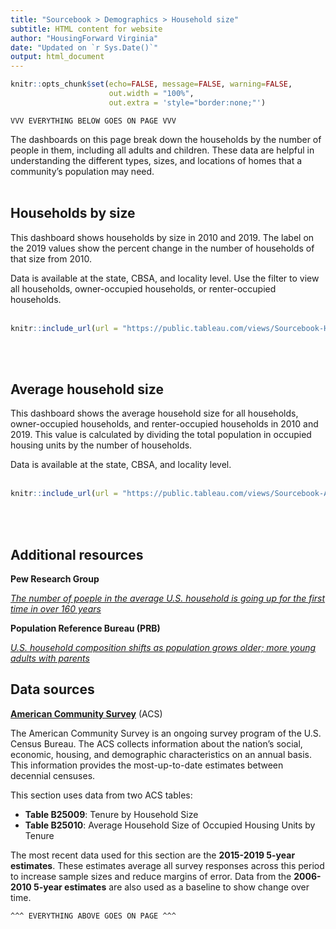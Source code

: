 ```yaml
---
title: "Sourcebook > Demographics > Household size"
subtitle: HTML content for website
author: "HousingForward Virginia"
date: "Updated on `r Sys.Date()`"
output: html_document
---
```


```r
knitr::opts_chunk$set(echo=FALSE, message=FALSE, warning=FALSE,
                      out.width = "100%",
                      out.extra = 'style="border:none;"')
```

```
VVV EVERYTHING BELOW GOES ON PAGE VVV
```
The dashboards on this page break down the households by the number of people in them, including all adults and children. These data are helpful in understanding the different types, sizes, and locations of homes that a community's population may need.
<br>
<br>

## Households by size

This dashboard shows households by size in 2010 and 2019. The label on the 2019 values show the percent change in the number of households of that size from 2010.

Data is available at the state, CBSA, and locality level. Use the filter to view all households, owner-occupied households, or renter-occupied households.
<br>
<br>
```r
knitr::include_url(url = "https://public.tableau.com/views/Sourcebook-Householdsbysize/Statewide?:showVizHome=no&:embed=true", height = "500px")
```
<br>
<br>

## Average household size

This dashboard shows the average household size for all households, owner-occupied households, and renter-occupied households in 2010 and 2019. This value is calculated by dividing the total population in occupied housing units by the number of households.

Data is available at the state, CBSA, and locality level.
<br>
<br>
```r
knitr::include_url(url = "https://public.tableau.com/views/Sourcebook-Averagehouseholdsize/Statewide?:showVizHome=no&:embed=true", height = "500px")
```
<br>
<br>

## Additional resources

**Pew Research Group**

[*The number of poeple in the average U.S. household is going up for the first time in over 160 years*](https://www.pewresearch.org/fact-tank/2019/10/01/the-number-of-people-in-the-average-u-s-household-is-going-up-for-the-first-time-in-over-160-years/)

**Population Reference Bureau (PRB)**

[*U.S. household composition shifts as population grows older; more young adults with parents*](https://www.prb.org/resources/u-s-household-composition-shifts-as-the-population-grows-older-more-young-adults-live-with-parents/)


## Data sources

[**American Community Survey**](https://www.census.gov/programs-surveys/acs) (ACS)  

The American Community Survey is an ongoing survey program of the U.S. Census Bureau. The ACS collects information about the nation’s social, economic, housing, and demographic characteristics on an annual basis. This information provides the most-up-to-date estimates between decennial censuses.

This section uses data from two ACS tables:

* **Table B25009**: Tenure by Household Size
* **Table B25010**: Average Household Size of Occupied Housing Units by Tenure

The most recent data used for this section are the **2015-2019 5-year estimates**. These estimates average all survey responses across this period to increase sample sizes and reduce margins of error. Data from the **2006-2010 5-year estimates** are also used as a baseline to show change over time.

```
^^^ EVERYTHING ABOVE GOES ON PAGE ^^^
```